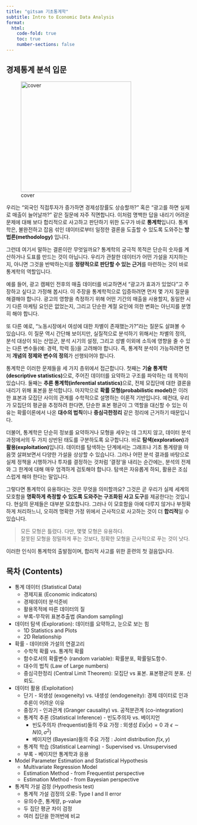 ```yaml
---
title: "gitsam 기초통계학"
subtitle: Intro to Economic Data Analysis
format:
  html:
    code-fold: true
    toc: true
    number-sections: false
---
```


## 경제통계 분석 입문 

![cover](../cover-stats.png){width=300}

우리는 “외국인 직접투자가 증가하면 경제성장률도 상승할까?” 혹은 “광고를 하면 실제로 매출이 늘어날까?” 같은 질문에 자주 직면합니다. 이처럼 명백한 답을 내리기 어려운 문제에 대해 보다 합리적으로 사고하고 판단하기 위한 도구가 바로 **통계학**입니다. 통계학은, 불완전하고 잡음 섞인 데이터로부터 일정한 결론을 도출할 수 있도록 도와주는 **방법론(methodology)** 입니다.

그런데 여기서 말하는 결론이란 무엇일까요? 통계학의 궁극적 목적은 단순히 숫자를 계산하거나 도표를 만드는 것이 아닙니다. 우리가 관찰한 데이터가 어떤 가설을 지지하는지, 아니면 그것을 반박하는지를 **정량적으로 판단할 수 있는 근거**를 마련하는 것이 바로 통계학의 역할입니다.

예를 들어, 광고 캠페인 전후의 매출 데이터를 비교하면서 "광고가 효과가 있었다"고 주장하고 싶다고 가정해 봅시다. 이 주장을 통계학적으로 입증하려면 먼저 몇 가지 질문을 해결해야 합니다. 광고의 영향을 측정하기 위해 어떤 기간의 매출을 사용할지, 동일한 시기 다른 마케팅 요인은 없었는지, 그리고 단순한 계절 요인에 의한 변화는 아닌지를 분명히 해야 합니다.

또 다른 예로, “노동시장에서 여성에 대한 차별이 존재했는가?”라는 질문도 살펴볼 수 있습니다. 이 질문 역시 간단해 보이지만, 실질적으로 분석하기 위해서는 차별의 정의, 분석 대상이 되는 산업군, 분석 시기의 설정, 그리고 성별 이외에 소득에 영향을 줄 수 있는 다른 변수들(예: 경력, 학력 등)을 고려해야 합니다. 즉, 통계적 분석이 가능하려면 먼저 **개념의 정제와 변수의 정의**가 선행되어야 합니다.

통계학은 이러한 문제들을 세 가지 층위에서 접근합니다. 첫째는 **기술 통계학(descriptive statistics)**으로, 주어진 데이터를 요약하고 구조를 파악하는 데 목적이 있습니다. 둘째는 **추론 통계학(inferential statistics)**으로, 전체 모집단에 대한 결론을 내리기 위해 표본을 분석합니다. 마지막으로 **확률 모형(probabilistic model)**은 이러한 표본과 모집단 사이의 관계를 수학적으로 설명하는 이론적 기반입니다. 예컨대, 우리가 모집단의 평균을 추정하려 한다면, 단순한 표본 평균이 그 역할을 대신할 수 있는 이유는 확률이론에서 나온 **대수의 법칙**이나 **중심극한정리** 같은 정리에 근거하기 때문입니다.

더불어, 통계학은 단순히 정보를 요약하거나 모형을 세우는 데 그치지 않고, 데이터 분석 과정에서의 두 가지 상반된 태도를 구분하도록 요구합니다. 바로 **탐색(exploration)**과 **활용(exploitation)**입니다. 데이터를 탐색하는 단계에서는 그래프나 기초 통계량을 마음껏 살펴보면서 다양한 가설을 상상할 수 있습니다. 그러나 어떤 분석 결과를 바탕으로 실제 정책을 시행하거나 투자를 결정하는 것처럼 ‘결정’을 내리는 순간에는, 분석의 전제와 그 한계에 대해 매우 엄격하게 검토해야 합니다. 탐색은 자유롭게 하되, 활용은 조심스럽게 해야 한다는 말입니다.

그렇다면 통계학이 유용하다는 것은 무엇을 의미할까요? 그것은 곧 우리가 실제 세계의 모호함을 **명확하게 측정할 수 있도록 도와주는 구조화된 사고 도구**를 제공한다는 것입니다. 현실의 문제들은 대부분 모호합니다. 그러나 이 모호함을 아예 다루지 않거나 부정확하게 처리하느니, 오히려 명확한 가정 위에서 근사적으로 사고하는 것이 더 **합리적**일 수 있습니다.

> 모든 모형은 틀렸다. 다만, 몇몇 모형은 유용하다.  
> 잘못된 모형을 정밀하게 푸는 것보다, 정확한 모형을 근사적으로 푸는 것이 낫다.

이러한 인식이 통계학의 출발점이며, 합리적 사고를 위한 훈련의 첫 걸음입니다.


## 목차 (Contents)

- 통계 데이터 (Statistical Data)
  - 경제지표 (Economic indicators)
  - 경제데이터 분석준비
  - 활용목적에 따른 데이터의 질
  - 부록-무작위 표본추출법 (Random sampling)
- 데이터 탐색 (Exploration): 데이터를 요약하고, 눈으로 보는 힘
  - 1D Statistics and Plots
  - 2D Relationship
- 확률 - 데이터와 가설의 연결고리 
  - 수학적 확률 vs. 통계적 확률
  - 함수로서의 확률변수 (random variable): 확률분포, 확률밀도함수.
  - 대수의 법칙 (Law of Large numbers)
  - 중심극한정리 (Central Limit Theorem): 모집단 vs 표본. 표본평균의 분포. 신뢰도.
- 데이터 활용 (Exploitation) 
  - 단기 - 외생성 (exogeneity) vs. 내생성 (endogeneity): 경제 데이터로 인과 추론이 어려운 이유
  - 중장기 - 인과관계 (Granger causality) vs. 공적분관계 (co-integration)
  - 통계적 추론 (Statistical Inference) - 빈도주의자 vs. 베이지언
    - 빈도주의자 (frequentist)들의 주요 가정 : 외생성 $E(\epsilon | x)=0$ 과 $\epsilon \sim N(0,\sigma^2)$
    - 베이지언 (Bayesian)들의 주요 가정 : Joint distribution $f(x,y)$
  - 통계적 학습 (Statistical Learning) - Supervised vs. Unsupervised
  - 부록 - 베이지안 통계학과 응용
- Model Parameter Estimation and Statistical Hypothesis
  - Multivariate Regression Model
  - Estimation Method - from Frequentist perspective
  - Estimation Method - from Bayesian perspective
- 통계적 가설 검정 (Hypothesis test)
  - 통계적 가설 검정의 오류: Type I and II error
  - 유의수준, 통계량, p-value
  - 두 집단 평균 차이 검정
  - 여러 집단을 한꺼번에 비교
